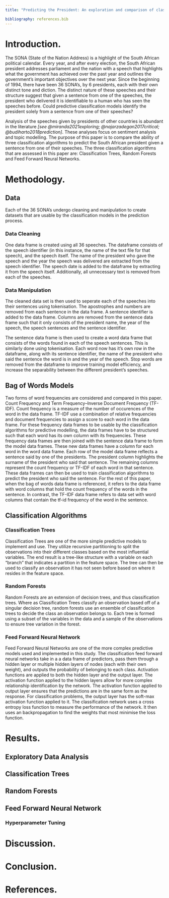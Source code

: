 ```yaml
---
title: "Predicting the President: An exploration and comparison of classification algorithms."

bibliography: references.bib
---
```


# Introduction.

The SONA (State of the Nation Address) is a highlight of the South African political calendar. Every year, and after every election, the South African president addresses parliament and the nation with a speech that highlights what the government has achieved over the past year and outlines the government's important objectives over the next year. Since the beginning of 1994, there have been 36 SONA's, by 6 presidents, each with their own distinct tone and diction. The distinct nature of these speeches and their structure suggest that given a sentence from one of the speeches, the president who delivered it is identifiable to a human who has seen the speeches before. Could predictive classification models identify the president solely from a sentence from one of their speeches? 

Analysis of the speeches given by presidents of other countries is abundant in the literature *[see @miranda2021exploring; @najarzadegan2017critical; @budiharto2018prediction]*. These analyses focus on sentiment analysis and topic modelling. The purpose of this paper is to compare the ability of three classification algorithms to predict the South African president given a sentence from one of their speeches. The three classification algorithms that are assessed in this paper are: Classification Trees, Random Forests and Feed Forward Neural Networks. 


# Methodology. 

## Data

Each of the 36 SONA's undergo cleaning and manipulation to create datasets that are usable by the classification models in the prediction process. 

### Data Cleaning

One data frame is created using all 36 speeches. The dataframe consists of the speech identifier (in this instance, the name of the text file for that speech), and the speech itself. The name of the president who gave the speech and the year the speech was delivered are extracted from the speech identifier. The speech date is added to the dataframe by extracting it from the speech itself. Additionally, all unnecessary text is removed from each of the speeches. 

### Data Manipulation

The cleaned data set is then used to seperate each of the speeches into their sentences using tokenisation. The apostrophes and numbers are removed from each sentence in the data frame. A sentence identifier is added to the data frame. Columns are removed from the sentence data frame such that it only consists of the president name, the year of the speech, the speech sentences and the sentence identifier. 

The sentence data frame is then used to create a word data frame that consists of the words found in each of the speech sentences. This is similarly done using tokenisation. Each word now has it's own row in the dataframe, along with its sentence identifier, the name of the president who said the sentence the word is in and the year of the speech. Stop words are removed from the dataframe to improve training model efficiency, and increase the separability between the different president's speeches.

## Bag of Words Models

Two forms of word frequencies are considered and compared in this paper. Count Frequency and Term Frequency–Inverse Document Frequency (TF-IDF). Count frequency is a measure of the number of occurences of the word in the data frame. TF-IDF use a combination of relative frequencies and document frequencies to assign a score to each word in the data frame. For these frequency data frames to be usable by the classification algorithms for predictive modelling, the data frames have to be structured such that each word has its own column with its frequencies. These frequency data frames are then joined with the sentence data frame to form the model data frames. These new data frames have a column for each word in the word data frame. Each row of the model data frame reflects a sentence said by one of the presidents. The president column highlights the surname of the president who said that sentence. The remaining columns represent the count frequency or TF-IDF of each word in that sentence. These data frames can then be used to train classification algorithms to predict the president who said the sentence. For the rest of this paper, when the bag of words data frame is referenced, it refers to the data frame with word columns that hold the count frequency of the words in the sentence. In contrast, the TF-IDF data frame refers to data set with word columns that contain the tf-id frequency of the word in the sentence. 

## Classification Algorithms

### Classification Trees

Classification Trees are one of the more simple predictive models to implement and use. They utilize recursive partitioning to split the observations into their different classes based on the most influential variables. The end result is a tree-like structure with a variable on each "branch" that indicates a partition in the feature space. The tree can then be used to classify an observation it has not seen before based on where it resides in the feature space. 

### Random Forests

Random Forests are an extension of decision trees, and thus classification trees. Where as Classification Trees classify an observation based off of a singular decision tree, random forests use an ensemble of classification trees to decide the class an observation belongs to. Each tree is formed using a subset of the variables in the data and a sample of the observations to ensure tree variation in the forest. 

### Feed Forward Neural Network

Feed Forward Neural Networks are one of the more complex predictive models used and implemented in this study. The classification feed forward neural networks take in a a data frame of predictors,  pass them through a hidden layer or multiple hidden layers of nodes (each with their own weight), and outputs the probability of belonging to each class. Activation functions are applied to both the hidden layer and the output layer. The activation function applied to the hidden layers allow for more complex relationship identification by the network. The activation function applied to output layer ensures that the predictions are in the same form as the response. For classification problems, the output layer has the soft-max activation function applied to it. The classification network uses a cross entropy loss function to measure the performance of the network. It then uses an backpropagation to find the weights that most minimise the loss function. 

# Results. 

## Exploratory Data Analysis

## Classification Trees

## Random Forests

## Feed Forward Neural Network

### Hyperparameter Tuning

# Discussion.

# Conclusion.

# References.
